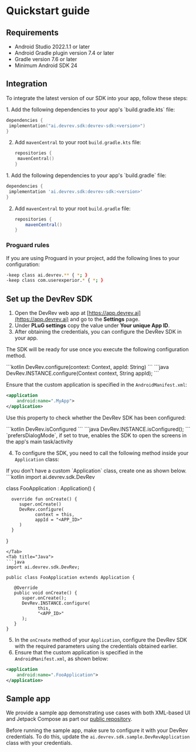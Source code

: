 # Quickstart guide

## Requirements

- Android Studio 2022.1.1 or later
- Android Gradle plugin version 7.4 or later
- Gradle version 7.6 or later
- Minimum Android SDK 24

## Integration

To integrate the latest version of our SDK into your app, follow these steps:

<Tabs>
<Tab title="Kotlin">
1. Add the following dependencies to your app's `build.gradle.kts` file:

   ```kotlin
   dependencies {
    implementation("ai.devrev.sdk:devrev-sdk:<version>")
   }
   ```
2. Add `mavenCentral` to your root `build.gradle.kts` file:
   ```kotlin
   repositories {
    mavenCentral()
   }
   ```
</Tab>
<Tab title="Groovy">
1. Add the following dependencies to your app's `build.gradle` file:

   ```groovy
   dependencies {
    implementation 'ai.devrev.sdk:devrev-sdk:<version>'
   }
   ```

2. Add `mavenCentral` to your root `build.gradle` file:
   ```groovy
   repositories {
       mavenCentral()
   }
   ```
</Tab>
</Tabs>

### Proguard rules

If you are using Proguard in your project, add the following lines to your configuration:
   ```bash
   -keep class ai.devrev.** { *; }
   -keep class com.userexperior.* { *; }
   ```

## Set up the DevRev SDK

1. Open the DevRev web app at [https://app.devrev.ai](https://app.devrev.ai) and go to the **Settings** page.
2. Under **PLuG settings** copy the value under **Your unique App ID**.
3. After obtaining the credentials, you can configure the DevRev SDK in your app.

The SDK will be ready for use once you execute the following configuration method.

<Tabs>
  <Tab title="Kotlin">
   ```kotlin
   DevRev.configure(context: Context, appId: String)
   ```
  </Tab>
  <Tab title="Java">
   ```java
   DevRev.INSTANCE.configure(Context context, String appId);
   ```
  </Tab>
</Tabs>

Ensure that the custom application is specified in the `AndroidManifest.xml`:

```xml
<application
    android:name=".MyApp">
</application>
```

Use this property to check whether the DevRev SDK has been configured:

<Tabs>
  <Tab title="Kotlin">
   ```kotlin
   DevRev.isConfigured
   ```
  </Tab>
  <Tab title="Java">
   ```java
   DevRev.INSTANCE.isConfigured();
   ```
  </Tab>
</Tabs>

<Callout intent="note">
`prefersDialogMode`, if set to true, enables the SDK to open the screens in the app's main task/activity
</Callout>

4. To configure the SDK, you need to call the following method inside your `Application` class:

<Callout intent="note">
If you don’t have a custom `Application` class, create one as shown below.
</Callout>

<Tabs>
  <Tab title="Kotlin">
   ```kotlin
   import ai.devrev.sdk.DevRev

   class FooApplication : Application() {

      override fun onCreate() {
         super.onCreate()
         DevRev.configure(
               context = this,
               appId = "<APP_ID>"
         )
      }
   }
   ```
  </Tab>
  <Tab title="Java">
   ```java
   import ai.devrev.sdk.DevRev;

   public class FooApplication extends Application {

      @Override
      public void onCreate() {
         super.onCreate();
         DevRev.INSTANCE.configure(
               this,
               "<APP_ID>"
         );
      }
   }
   ```
  </Tab>
</Tabs>

5. In the `onCreate` method of your `Application`, configure the DevRev SDK with the required parameters using the credentials obtained earlier.
6. Ensure that the custom application is specified in the `AndroidManifest.xml`, as shown below:
```xml
<application
    android:name=".FooApplication">
</application>
```

## Sample app

We provide a sample app demonstrating use cases with both XML-based UI and Jetpack Compose as part our [public repository](https://github.com/devrev/devrev-sdk-android).

Before running the sample app, make sure to configure it with your DevRev credentials. To do this, update the `ai.devrev.sdk.sample.DevRevApplication` class with your credentials.
